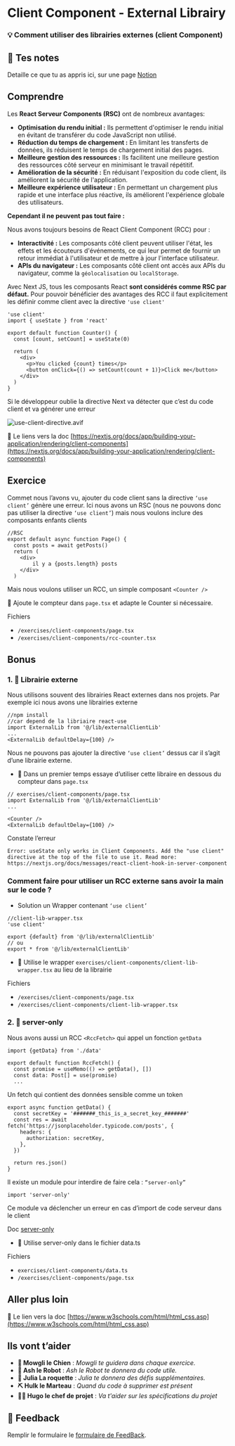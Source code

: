 # Client Component - External Librairy

### 💡 Comment utiliser des librairies externes (client Component)

## 📝 Tes notes

Detaille ce que tu as appris ici, sur une page [Notion](https://go.mikecodeur.com/course-notes-template)

## Comprendre

Les **React Serveur Components (RSC)** ont de nombreux avantages:

- **Optimisation du rendu initial :** Ils permettent d'optimiser le rendu initial en évitant de transférer du code JavaScript non utilisé.
- **Réduction du temps de chargement :** En limitant les transferts de données, ils réduisent le temps de chargement initial des pages.
- **Meilleure gestion des ressources :** Ils facilitent une meilleure gestion des ressources côté serveur en minimisant le travail répétitif.
- **Amélioration de la sécurité :** En réduisant l'exposition du code client, ils améliorent la sécurité de l'application.
- **Meilleure expérience utilisateur :** En permettant un chargement plus rapide et une interface plus réactive, ils améliorent l'expérience globale des utilisateurs.

**Cependant il ne peuvent pas tout faire :**

Nous avons toujours besoins de React Client Component (RCC) pour :

- **Interactivité :** Les composants côté client peuvent utiliser l'état, les effets et les écouteurs d'événements, ce qui leur permet de fournir un retour immédiat à l'utilisateur et de mettre à jour l'interface utilisateur.
- **APIs du navigateur :** Les composants côté client ont accès aux APIs du navigateur, comme la `géolocalisation` ou `localStorage`.

Avec Next JS, tous les composants React **sont considérés comme RSC par défaut.** Pour pouvoir bénéficier des avantages des RCC il faut explicitement les définir comme client avec la directive `'use client'`

```tsx
'use client'
import { useState } from 'react'

export default function Counter() {
  const [count, setCount] = useState(0)

  return (
    <div>
      <p>You clicked {count} times</p>
      <button onClick={() => setCount(count + 1)}>Click me</button>
    </div>
  )
}
```

Si le développeur oublie la directive Next va détecter que c’est du code client et va générer une erreur

![use-client-directive.avif](/course/use-client-directive.avif)

📑 Le liens vers la doc [https://nextjs.org/docs/app/building-your-application/rendering/client-components](https://nextjs.org/docs/app/building-your-application/rendering/client-components)

## Exercice

Commet nous l’avons vu, ajouter du code client sans la directive `‘use client’` génère une erreur. Ici nous avons un RSC (nous ne pouvons donc pas utiliser la directive `‘use client’`) mais nous voulons inclure des composants enfants clients

```tsx
//RSC
export default async function Page() {
  const posts = await getPosts()
  return (
    <div>
        il y a {posts.length} posts
    </div>
  )
```

Mais nous voulons utiliser un RCC, un simple composant `<Counter />`

🐶 Ajoute le compteur dans `page.tsx` et adapte le Counter si nécessaire.

Fichiers

- `/exercises/client-components/page.tsx`
- `/exercises/client-components/rcc-counter.tsx`

## Bonus

### 1. 🚀 Librairie externe

Nous utilisons souvent des librairies React externes dans nos projets. Par exemple ici nous avons une librairies externe

```tsx
//npm install
//car depend de la libriaire react-use
import ExternalLib from '@/lib/externalClientLib'
...
<ExternalLib defaultDelay={100} />
```

Nous ne pouvons pas ajouter la directive `‘use client’` dessus car il s’agit d’une librairie externe.

- 🐶 Dans un premier temps essaye d’utiliser cette libraire en dessous du compteur dans `page.tsx`

```tsx
// exercises/client-components/page.tsx
import ExternalLib from '@/lib/externalClientLib'
...

<Counter />
<ExternalLib defaultDelay={100} />
```

Constate l’erreur

```tsx
Error: useState only works in Client Components. Add the "use client" directive at the top of the file to use it. Read more: https://nextjs.org/docs/messages/react-client-hook-in-server-component
```

### Comment faire pour utiliser un RCC externe sans avoir la main sur le code ?

- Solution un Wrapper contenant `‘use client’`

```tsx
//client-lib-wrapper.tsx
'use client'

export {default} from '@/lib/externalClientLib'
// ou
export * from '@/lib/externalClientLib'
```

- 🐶 Utilise le wrapper `exercises/client-components/client-lib-wrapper.tsx` au lieu de la librairie

Fichiers

- `/exercises/client-components/page.tsx`
- `/exercises/client-components/client-lib-wrapper.tsx`

### 2. 🚀 server-only

Nous avons aussi un RCC `<RccFetch>` qui appel un fonction `getData`

```tsx
import {getData} from './data'

export default function RccFetch() {
  const promise = useMemo(() => getData(), [])
  const data: Post[] = use(promise)
  ...
```

Un fetch qui contient des données sensible comme un token

```tsx
export async function getData() {
  const secretKey = '#######_this_is_a_secret_key_#######'
  const res = await fetch('https://jsonplaceholder.typicode.com/posts', {
    headers: {
      authorization: secretKey,
    },
  })

  return res.json()
}
```

Il existe un module pour interdire de faire cela : `“server-only”`

```tsx
import 'server-only'
```

Ce module va déclencher un erreur en cas d’import de code serveur dans le client

Doc [server-only](https://nextjs.org/docs/app/building-your-application/data-fetching/patterns#using-react-cache-server-only-and-the-preload-pattern)

- 🐶 Utilise server-only dans le fichier data.ts

Fichiers

- `exercises/client-components/data.ts`
- `/exercises/client-components/page.tsx`

## Aller plus loin

📑 Le lien vers la doc [https://www.w3schools.com/html/html_css.asp](https://www.w3schools.com/html/html_css.asp)

## Ils vont t’aider

- **🐶 Mowgli le Chien** : _Mowgli te guidera dans chaque exercice._
- **🤖 Ash le Robot** : _Ash le Robot te donnera du code utile._
- **🚀 Julia La roquette** : _Julia te donnera des défis supplémentaires._
- **⛏️ Hulk le Marteau** : _Quand du code à supprimer est présent_
- **👨‍✈️ Hugo le chef de projet** : _Va t'aider sur les spécifications du projet_

## 🐜 Feedback

Remplir le formulaire le [formulaire de FeedBack](https://go.mikecodeur.com/cours-next-avis?entry.1912869708=Next%20PRO&entry.1430994900=Rendering%20Avancée&entry.533578441=06%20rcc-external-lib).
